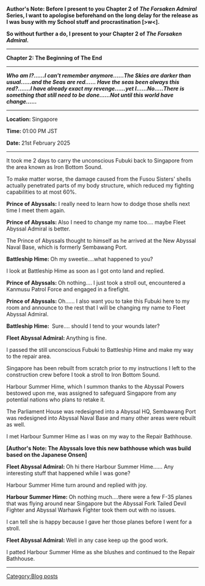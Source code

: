 '''Author's Note: Before I present to you Chapter 2 of ''The Forsaken Admiral'' Series, I want to apologise beforehand on the long delay for the release as I was busy with my School stuff and procrastination [>w<].'''

'''So without further a do, I present to your Chapter 2 of ''The Forsaken Admiral''.'''

----
<p style="text-align:center;">'''Chapter 2: The Beginning of The End'''</p>
----


'''''Who am I?......I can't remember anymore......The Skies are darker than usual......and the Seas are red...... Have the seas been always this red?.......I have already exact my revenge......yet I......No.....There is something that still need to be done......Not until this world have change......'''''


----

<p style="text-align:center;">'''Location: '''Singapore</p>

<p style="text-align:center;">'''Time: '''01:00 PM JST</p>

<p style="text-align:center;">'''Date: '''21st February 2025</p>

----

<p style="font-weight:normal;font-size:14px;">It took me 2 days to carry the unconscious Fubuki back to Singapore from the area known as Iron Bottom Sound.</p>

<p style="font-weight:normal;font-size:14px;">To make matter worse, the damage caused from the Fusou Sisters' shells actually penetrated parts of my body structure, which reduced my fighting capabilities to at most 60%.</p>

<p style="font-weight:normal;font-size:14px;">'''Prince of Abyssals:''' I really need to learn how to dodge those shells next time I meet them again.</p>

<p style="font-weight:normal;font-size:14px;">'''Prince of Abyssals: '''Also I need to change my name too.... maybe Fleet Abyssal Admiral is better.</p>

<p style="font-weight:normal;font-size:14px;">The Prince of Abyssals thought to himself as he arrived at the New Abyssal Naval Base, which is formerly Sembawang Port.</p>

<p style="font-weight:normal;font-size:14px;">'''Battleship Hime: '''Oh my sweetie....what happened to you? </p>

<p style="font-weight:normal;font-size:14px;">I look at Battleship Hime as soon as I got onto land and replied.</p>

<p style="font-weight:normal;font-size:14px;">'''Prince of Abyssals: '''Oh nothing.... I just took a stroll out, encountered a Kanmusu Patrol Force and engaged in a firefight.</p>

<p style="font-weight:normal;font-size:14px;">'''Prince of Abyssals: '''Oh...... I also want you to take this Fubuki here to my room and announce to the rest that I will be changing my name to Fleet Abyssal Admiral.</p>

<p style="font-weight:normal;font-size:14px;">'''Battleship Hime: ''' Sure.... should I tend to your wounds later?</p>

<p style="font-weight:normal;font-size:14px;">'''Fleet Abyssal Admiral: '''Anything is fine.</p>

<p style="font-weight:normal;font-size:14px;">I passed the still <span style="font-weight:normal;">unconscious Fubuki to Battleship Hime and make my way to the repair area.</span></p>

<p style="font-weight:normal;font-size:14px;"><span style="font-weight:normal;">Singapore has been rebuilt from scratch prior to my instructions I left to the construction crew before I took a stroll to Iron Bottom Sound.</span></p>

<p style="font-weight:normal;font-size:14px;">Harbour Summer Hime, which I summon thanks to the Abyssal Powers bestowed upon me, was assigned to safeguard Singapore from any potential nations who plans to retake it.</p>

<p style="font-weight:normal;font-size:14px;">The Parliament House was redesigned into a Abyssal HQ, Sembawang Port was redesigned into Abyssal Naval Base and many other areas were rebuilt as well.</p>

<p style="font-weight:normal;font-size:14px;">I met Harbour Summer Hime as I was on my way to the Repair Bathhouse. </p>

<p style="font-weight:normal;font-size:14px;">'''[Author's Note: The Abyssals love this new bathhouse which was build based on the Japanese Onsen]'''</p>

<p style="font-weight:normal;font-size:14px;">'''Fleet Abyssal Admiral: '''Oh hi there Harbour Summer Hime...... Any interesting stuff that happened while I was gone?</p>

<p style="font-weight:normal;font-size:14px;">Harbour Summer Hime turn around and replied with joy.</p>

<p style="font-weight:normal;font-size:14px;">'''Harbour Summer Hime: '''Oh nothing much....there were a few F-35 planes that was flying around near Singapore but the Abyssal Fork Tailed Devil Fighter and Abyssal Warhawk Fighter took them out with no issues.</p>

<p style="font-weight:normal;font-size:14px;">I can tell she is happy because I gave her those planes before I went for a stroll.</p>

<p style="font-weight:normal;font-size:14px;">'''Fleet Abyssal Admiral: '''Well in any case keep up the good work.</p>

<p style="font-weight:normal;font-size:14px;">I patted Harbour Summer Hime as she blushes and continued to the Repair Bathhouse.</p>

----
[[Category:Blog posts]]